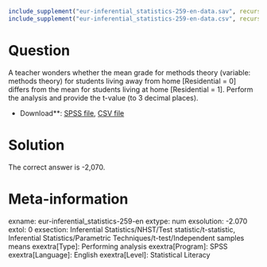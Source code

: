 ```r
include_supplement("eur-inferential_statistics-259-en-data.sav", recursive = TRUE)
include_supplement("eur-inferential_statistics-259-en-data.csv", recursive = TRUE)
```

Question
========
A teacher wonders whether the mean grade for methods theory (variable: methods theory) for students living away from home [Residential = 0] differs from the mean for students living at home [Residential = 1]. Perform the analysis and provide the t-value (to 3 decimal places).

* Download**: [SPSS file](eur-inferential_statistics-259-en-data.sav), [CSV file](eur-inferential_statistics-259-en-data.csv)


Solution
========
The correct answer is -2,070.

Meta-information
================
exname: eur-inferential_statistics-259-en
extype: num
exsolution: -2.070
extol: 0
exsection: Inferential Statistics/NHST/Test statistic/t-statistic, Inferential Statistics/Parametric Techniques/t-test/Independent samples means
exextra[Type]: Performing analysis
exextra[Program]: SPSS
exextra[Language]: English
exextra[Level]: Statistical Literacy
